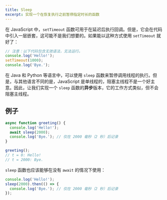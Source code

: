 ```yaml
---
title: Sleep
excerpt: 实现一个在恢复执行之前暂停指定时长的函数
---
```


在 JavaScript 中，`setTimeout` 函数可用于在延迟后执行回调。但是，它会在代码中引入一层嵌套，这可能不是我们想要的。如果能以这种方式使用 `setTimeout` 就好了：

```js
// 注意：以下代码包含无效语法，无法运行。
console.log('Hello!');
setTimeout(1000);
console.log('Bye.');
```

在 Java 和 Python 等语言中，可以使用 `sleep` 函数来暂停调用线程的执行。但是，与其他语言不同的是，JavaScript 是单线程的，阻塞主线程不是一个好主意。因此，让我们实现一个 `sleep` 函数的**异步**版本，它的工作方式类似，但不会阻塞主线程。

## 例子

```js
async function greeting() {
  console.log('Hello!');
  await sleep(2000);
  console.log('Bye.'); // 仅在 2000 毫秒（2 秒）后记录
}

greeting();
// t = 0: Hello!
// t = 2000: Bye.
```

`sleep` 函数也应该能够在没有 `await` 的情况下使用：

```js
console.log('Hello!');
sleep(2000).then(() => {
  console.log('Bye.'); // 仅在 2000 毫秒（2 秒）后记录
});
```
